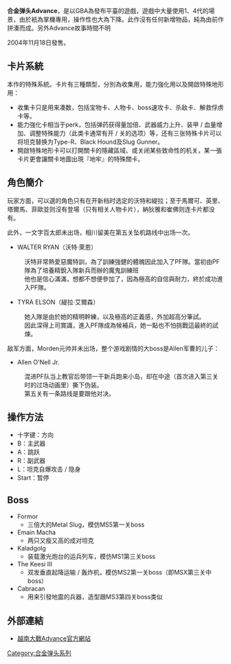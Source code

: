 {{noteTA
|T=zh-hans:合金弹头Advance;zh-hk:鋼鐵蟲師Advance;zh-tw:越南大戰Advance;
|1=zh-hans:合金弹头;zh-hk:鋼鐵蟲師;zh-tw:越南大戰;
}}

'''合金弹头Advance'''，是以GBA為發布平臺的遊戲，遊戲中大量使用1、4代的場景，由於衹為掌機專用，操作性也大為下降。此作沒有任何新增物品，純為由前作拼湊而成。另外Advance故事時間不明

2004年11月18日發售。

== 卡片系統 ==
本作的特殊系統。卡片有三種類型，分別為收集用，能力強化用以及開啟特殊地形用：
* 收集卡只是用来凑数，包括宝物卡、人物卡、boss速攻卡、杀敌卡、解救俘虏卡等。
* 能力強化卡相当于perk，包括弹药获得量加倍、武器威力上升、装甲 / 血量增加、调整特殊能力（此类卡通常有开 / 关的选项）等，还有三张特殊卡片可以将坦克替换为Type-R、Black Hound及Slug Gunner。
* 開啟特殊地形卡可以打開關卡的隱藏區域、或关闭某些致命性的机关，某一張卡片更會讓關卡地圖出現『地牢』的特殊關卡。

== 角色簡介 ==
玩家方面，可以選的角色只有在开新档时选定的沃特和緹拉；至于馬爾可、英里、塔爾馬、菲歐並则沒有登場（只有相关人物卡片），納狄雅和崔佛则连卡片都没有。

此外，一文字百太郎未出场，相川留美在第五关坠机路线中出场一次。

*WALTER RYAN（沃特·萊恩）
:沃特非常熱愛惡魔特訓，為了訓練強健的體魄因此加入了PF隊。當初由PF隊為了培養精銳入隊新兵而辦的魔鬼訓練班
:他也是信心滿滿，想都不想便參加了，因為極高的自信與耐力，終於成功進入PF隊。

*TYRA ELSON（緹拉·艾爾森）
:她入隊是由於她的精明幹練，以及極高的正義感，外加超高分筆試。
:因此深得上司賞識，進入PF隊成為候補兵，她一點也不怕挑戰這最終的試煉。

敌军方面，Morden元帅并未出场，整个游戏剧情的大boss是Allen军曹的儿子：

*Allen O'Nell Jr.
:混进PF队当上教官后带领一干新兵跑来小岛，却在中途（首次进入第三关时的过场动画里）撕下伪装。
:第五关有一条路线是要跟他对决。

== 操作方法 ==
* 十字键：方向
* B：主武器
* A：跳跃
* R：副武器
* L：坦克自爆攻击 / 隐身
* Start：暂停

== Boss ==
* Formor
** 三倍大的Metal Slug，模仿MS5第一关boss
* Emain Macha
** 两只又瘦又高的成对坦克
* Kaladgolg
** 装载激光炮台的运兵列车，模仿MS1第三关boss
* The Keesi III
** 双发垂直起降运输 / 轰炸机，模仿MS2第一关boss（即MSX第三关中boss）
* Cabracan
** 用来引發地震的兵器，造型跟MS3第四关boss类似

== 外部連結 ==
* [http://game.snkplaymore.co.jp/official/msa/index.html 越南大戰Advance官方網站] {{Wayback|url=http://game.snkplaymore.co.jp/official/msa/index.html |date=20150530005803 }}

{{合金彈頭系列}}

[[Category:合金弹头系列|Category:合金弹头系列]]